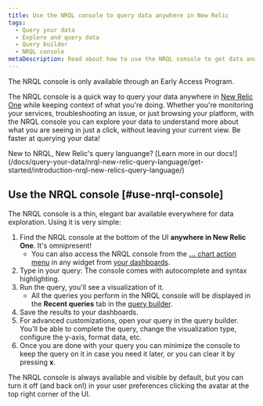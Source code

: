 ```yaml
---
title: Use the NRQL console to query data anywhere in New Relic
tags:
  - Query your data
  - Explore and query data
  - Query builder
  - NRQL console
metaDescription: Read about how to use the NRQL console to get data and build charts.
---
```


<Callout variant="important">
  The NRQL console is only available through an Early Access Program. 
</Callout>

The NRQL console is a quick way to query your data anywhere in [New Relic One](https://one.newrelic.com/) while keeping context of what you're doing. Whether you're monitoring your services, troubleshooting an issue, or just browsing your platform, with the NRQL console you can explore your data to understand more about what you are seeing in just a click, without leaving your current view. Be faster at querying your data!

<Callout variant="tip">
  New to NRQL, New Relic's query languange? [Learn more in our docs!](/docs/query-your-data/nrql-new-relic-query-language/get-started/introduction-nrql-new-relics-query-language/)  
</Callout>

## Use the NRQL console [#use-nrql-console]

The NRQL console is a thin, elegant bar available everywhere for data exploration. Using it is very simple:

1. Find the NRQL console at the bottom of the UI **anywhere in New Relic One**. It's omnipresent!
    * You can also access the NRQL console from the [**...** chart action menu](/docs/query-your-data/explore-query-data/dashboards/manage-your-dashboard/#dash-manage-charts) in any widget from [your dashboards](/docs/query-your-data/explore-query-data/dashboards/introduction-dashboards/).
2. Type in your query: The console comes with autocomplete and syntax highlighting. 
3. Run the query, you'll see a visualization of it.
    * All the queries you perform in the NRQL console will be displayed in the **Recent queries** tab in the [query builder](/docs/query-your-data/explore-query-data/query-builder/introduction-query-builder/).
4. Save the results to your dashboards.
5. For advanced customizations, open your query in the query builder. You'll be able to complete the query, change the visualization type, configure the y-axis, format data, etc.
6. Once you are done with your query you can minimize the console to keep the query on it in case you need it later, or you can clear it by pressing **x**.

<Callout variant="tip">
  The NRQL console is always available and visible by default, but you can turn it off (and back on!) in your user preferences clicking the avatar at the top right corner of the UI.
</Callout>

